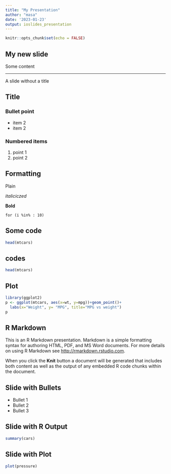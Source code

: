 ```yaml
---
title: "My Presentation"
author: "masa"
date: '2023-01-23'
output: ioslides_presentation
---
```


```r
knitr::opts_chunk$set(echo = FALSE)
```


## My new slide

Some content

*** 
A slide without a title


## Title

### Bullet point
- item 2
- item 2

### Numbered items
1. point 1
2. point 2


## Formatting

Plain 

*italiciczed*

**Bold**

`for (i %in% : 10)`



## Some code

```r
head(mtcars)
```

## codes

```r
head(mtcars)
```


## Plot

```r
library(ggplot2)
p <- ggplot(mtcars, aes(x=wt, y=mpg))+geom_point()+
  labs(x="Weight", y= "MPG", title="MPG vs weight")
p
```






## R Markdown

This is an R Markdown presentation. Markdown is a simple formatting syntax for authoring HTML, PDF, and MS Word documents. For more details on using R Markdown see <http://rmarkdown.rstudio.com>.

When you click the **Knit** button a document will be generated that includes both content as well as the output of any embedded R code chunks within the document.

## Slide with Bullets

- Bullet 1
- Bullet 2
- Bullet 3

## Slide with R Output

```r
summary(cars)
```

## Slide with Plot

```r
plot(pressure)
```

